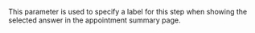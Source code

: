 This parameter is used to specify a label for this step when showing the selected answer in the appointment summary page.